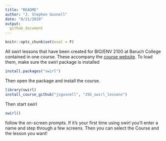 ```yaml
---
title: "README"
author: "J. Stephen Gosnell"
date: "8/21/2020"
output:
  github_document
---
```


```r
knitr::opts_chunk$set(eval = F)
```

All swirl lessons that have been created for BIO/ENV 2100 at Baruch College contained in one course. These accompany the [course website](https://sites.google.com/view/biostats/home).  To load them, make sure the swirl package is installed

```r
install.packages("swirl")
```

Then open the package and install the course.


```r
library(swirl)
install_course_github("jsgosnell", "JSG_swirl_lessons")
```

Then start swirl

```r
swirl()
```

follow the on-screen prompts. If it's your first time using swirl you'll enter
a name and step through a few screens.  Then you can select the Course and 
the lesson you want!